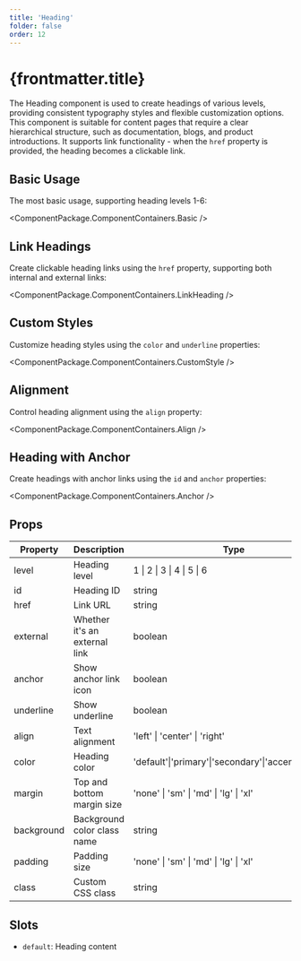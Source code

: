 ```yaml
---
title: 'Heading'
folder: false
order: 12
---
```



# {frontmatter.title}

The Heading component is used to create headings of various levels, providing consistent typography styles and flexible customization options. This component is suitable for content pages that require a clear hierarchical structure, such as documentation, blogs, and product introductions. It supports link functionality - when the `href` property is provided, the heading becomes a clickable link.

## Basic Usage

The most basic usage, supporting heading levels 1-6:

<ComponentPackage.ComponentContainers.Basic />

## Link Headings

Create clickable heading links using the `href` property, supporting both internal and external links:

<ComponentPackage.ComponentContainers.LinkHeading />

## Custom Styles

Customize heading styles using the `color` and `underline` properties:

<ComponentPackage.ComponentContainers.CustomStyle />

## Alignment

Control heading alignment using the `align` property:

<ComponentPackage.ComponentContainers.Align />

## Heading with Anchor

Create headings with anchor links using the `id` and `anchor` properties:

<ComponentPackage.ComponentContainers.Anchor />

## Props

| Property     | Description                        | Type                                              | Default   |
| ------------ | ---------------------------------- | ------------------------------------------------- | --------- |
| level        | Heading level                      | 1 \| 2 \| 3 \| 4 \| 5 \| 6                      | 2         |
| id           | Heading ID                         | string                                            | -         |
| href         | Link URL                           | string                                            | -         |
| external     | Whether it's an external link      | boolean                                           | false     |
| anchor       | Show anchor link icon              | boolean                                           | false     |
| underline    | Show underline                     | boolean                                           | false     |
| align        | Text alignment                     | 'left' \| 'center' \| 'right'                    | 'left'    |
| color        | Heading color                      | 'default'\|'primary'\|'secondary'\|'accent'\|'muted' | 'default' |
| margin       | Top and bottom margin size         | 'none' \| 'sm' \| 'md' \| 'lg' \| 'xl'          | 'md'      |
| background   | Background color class name        | string                                            | -         |
| padding      | Padding size                       | 'none' \| 'sm' \| 'md' \| 'lg' \| 'xl'          | 'none'    |
| class        | Custom CSS class                   | string                                            | -         |

## Slots

- `default`: Heading content
